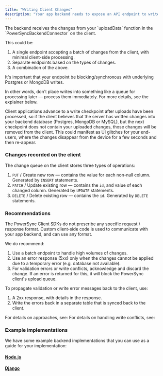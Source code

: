```yaml
---
title: "Writing Client Changes"
description: "Your app backend needs to expose an API endpoint to write changes to your backend database that are received from the PowerSync client."
---
```


<Info>
  The backend receives the changes from your `uploadData` function in the `PowerSyncBackendConnector` on the client.
</Info>

This could be:

1. A single endpoint accepting a batch of changes from the client, with minimal client-side processing.
2. Separate endpoints based on the types of changes.
3. A combination of the above.

<Warning>
It's important that your endpoint be blocking/synchronous with underlying Postgres or MongoDB writes.

In other words, don't place writes into something like a queue for processing later — process them immediately. For more details, see the explainer below.
</Warning>

<Accordion title="Why must my write endpoint be synchronous?">
Client applications advance to a write checkpoint after uploads have been processed, so if the client believes that the server has written changes into your backend database (Postgres, MongoDB or MySQL), but the next checkpoint does not contain your uploaded changes, those changes will be removed from the client. This could manifest as UI glitches for your end-users, where the changes disappear from the device for a few seconds and then re-appear.
</Accordion>

### Changes recorded on the client

The change queue on the client stores three types of operations:

1. `PUT` / Create new row — contains the value for each non-null column. Generated by `INSERT` statements.
2. `PATCH` / Update existing row — contains the `id`, and value of each changed column. Generated by `UPDATE` statements.
3. `DELETE` / Delete existing row — contains the `id`. Generated by `DELETE` statements.

### Recommendations

The PowerSync Client SDKs do not prescribe any specific request / response format. Custom client-side code is used to communicate with your app backend, and can use any format.

We do recommend:

1. Use a batch endpoint to handle high volumes of changes.
2. Use an error response (5xx) only when the changes cannot be applied due to a temporary error (e.g. database not available).
3. For validation errors or write conflicts, acknowledge and discard the change. If an error is returned for this, it will block the PowerSync client's upload queue.

To propagate validation or write error messages back to the client, use:

1. A 2xx response, with details in the response.
2. Write the errors back in a separate table that is synced back to the client.

For details on approaches, see:
<CardGroup>
  <Card
    title="Handling Write / Validation Errors"
    icon="code"
    href="/usage/lifecycle-maintenance/handling-write-validation-errors"
    horizontal
  />
</CardGroup>
For details on handling write conflicts, see:

<CardGroup>
  <Card
    title="Handling Update Conflicts"
    icon="code"
    href="/usage/lifecycle-maintenance/handling-update-conflicts"
    horizontal
  />
</CardGroup>

### Example implementations

We have some example backend implementations that you can use as a guide for your implementation:

#### <Icon icon="js" iconType="solid" size="24"/> [Node.js](https://github.com/powersync-ja/powersync-nodejs-backend-todolist-demo)

#### <Icon icon="python" iconType="solid" size="24"/> [Django](https://github.com/powersync-ja/powersync-django-backend-todolist-demo)
